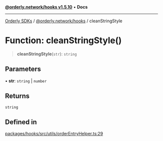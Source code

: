 [**@orderly.network/hooks v1.5.10**](/sdks/tech-doc/@orderly.network/hooks/README) • **Docs**

***

[Orderly SDKs](/sdks/tech-doc/packages) / [@orderly.network/hooks](/sdks/tech-doc/@orderly.network/hooks/README) / cleanStringStyle

# Function: cleanStringStyle()

> **cleanStringStyle**(`str`): `string`

## Parameters

• **str**: `string` \| `number`

## Returns

`string`

## Defined in

[packages/hooks/src/utils/orderEntryHelper.ts:29](https://github.com/OrderlyNetwork/js-sdk/blob/554ae704783e3b83c40bb234a899e8f02987d9b6/packages/hooks/src/utils/orderEntryHelper.ts#L29)
